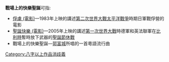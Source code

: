'''戰場上的快樂聖誕'''可指:
*[[俘虜_(電影)|俘虜 (電影)]]—1983年上映的講述[[第二次世界大戰|第二次世界大戰]][[太平洋戰爭|太平洋戰爭]]時期日軍戰俘營的電影
*[[聖誕快樂_(電影)|聖誕快樂 (電影)]]—2005年上映的講述[[第一次世界大戰|第一次世界大戰]]時德軍和英法聯軍在[[比利時|比利時]]暫時放下武器的[[聖誕節休戰|聖誕節休戰]]
*戰場上的快樂聖誕—[[郭富城|郭富城]]所唱的一首粵語流行曲

{{disambig}}

[[Category:八字以上作品消歧義|Category:八字以上作品消歧義]]